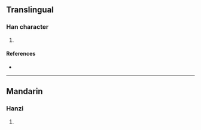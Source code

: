 {{character info/new}}
==Translingual==

===Han character===
{{Han char|rn=85|rad=水|as=10|sn=13|four=|canj=EQMF|ids=⿰氵素}}

# {{defn|Han|sort=水10}}

====References====
* {{Han ref|kx=0641.080|dkj=17987|dj=1048.140|hdz=31692.050|uh=6EB8|ud=28344}}

----

==Mandarin==

===Hanzi===
{{cmn-hanzi|pin=[[sù]] ([[su4]]), [[suò]] ([[suo4]])|wg=su<sup>4</sup>, so<sup>4</sup>}}

# {{defn|lang=cmn|sort=水10}}